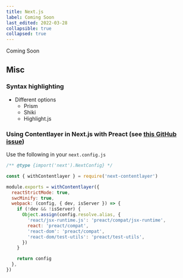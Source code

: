```yaml
---
title: Next.js
label: Coming Soon
last_edited: 2022-03-28
collapsible: true
collapsed: true
---
```


<Callout>Coming Soon</Callout>

## Misc

### Syntax highlighting

- Different options
  - Prism
  - Shiki
  - Highlight.js

### Using Contentlayer in Next.js with Preact (see [this GitHub issue](https://github.com/contentlayerdev/contentlayer/issues/62))

Use the following in your `next.config.js`

```js
/** @type {import('next').NextConfig} */

const { withContentlayer } = require('next-contentlayer')

module.exports = withContentlayer({
  reactStrictMode: true,
  swcMinify: true,
  webpack: (config, { dev, isServer }) => {
    if (!dev && !isServer) {
      Object.assign(config.resolve.alias, {
        'react/jsx-runtime.js': 'preact/compat/jsx-runtime',
        react: 'preact/compat',
        'react-dom': 'preact/compat',
        'react-dom/test-utils': 'preact/test-utils',
      })
    }

    return config
  },
})
```
